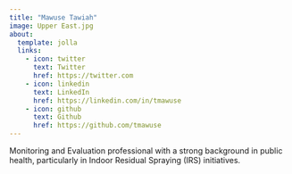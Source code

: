 ```yaml
---
title: "Mawuse Tawiah"
image: Upper East.jpg
about:
  template: jolla
  links:
    - icon: twitter
      text: Twitter
      href: https://twitter.com
    - icon: linkedin
      text: LinkedIn
      href: https://linkedin.com/in/tmawuse
    - icon: github
      text: Github
      href: https://github.com/tmawuse
---
```


Monitoring and Evaluation professional with a strong background in public health, particularly in Indoor Residual Spraying (IRS) initiatives.
